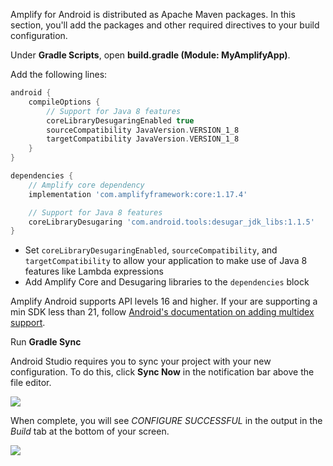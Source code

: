Amplify for Android is distributed as Apache Maven packages. In this section, you'll add the packages and other required directives to your build configuration.

Under **Gradle Scripts**, open **build.gradle (Module: MyAmplifyApp)**.

Add the following lines:

```groovy
android {
    compileOptions {
        // Support for Java 8 features
        coreLibraryDesugaringEnabled true
        sourceCompatibility JavaVersion.VERSION_1_8
        targetCompatibility JavaVersion.VERSION_1_8
    }
}

dependencies {
    // Amplify core dependency
    implementation 'com.amplifyframework:core:1.17.4'

    // Support for Java 8 features
    coreLibraryDesugaring 'com.android.tools:desugar_jdk_libs:1.1.5'
}
```

- Set `coreLibraryDesugaringEnabled`, `sourceCompatibility`, and `targetCompatibility` to allow your application to make use of Java 8 features like Lambda expressions
- Add Amplify Core and Desugaring libraries to the `dependencies` block

<Callout>
Amplify Android supports API levels 16 and higher. If your are supporting a min SDK less than 21, follow <a href="https://developer.android.com/studio/build/multidex#mdex-pre-l">Android's documentation on adding multidex support</a>.
</Callout>

Run **Gradle Sync**

Android Studio requires you to sync your project with your new configuration. To do this, click **Sync Now** in the notification bar above the file editor.

![](/images/lib/getting-started/android/set-up-android-studio-sync-gradle.png)

When complete, you will see *CONFIGURE SUCCESSFUL* in the output in the *Build* tab at the bottom of your screen.

![](/images/lib/getting-started/android/set-up-android-studio-configure-successful.png)
